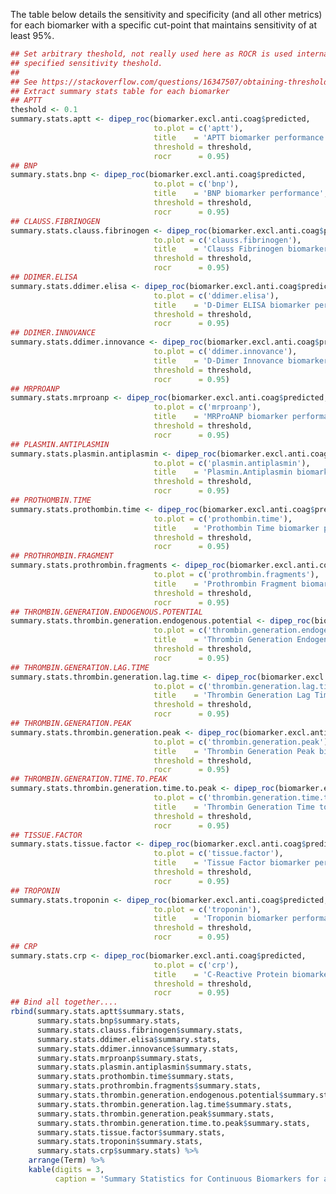 <!-- ##### Sensitivity and Specificity -->

The table below details the sensitivity and specificity (and all other metrics) for each biomarker with a specific cut-point that maintains sensitivity of at least 95%.

```r
## Set arbitrary theshold, not really used here as ROCR is used internally using the
## specified sensitivity theshold.
##
## See https://stackoverflow.com/questions/16347507/obtaining-threshold-values-from-a-roc-curve
## Extract summary stats table for each biomarker
## APTT
theshold <- 0.1
summary.stats.aptt <- dipep_roc(biomarker.excl.anti.coag$predicted,
                                to.plot = c('aptt'),
                                title    = 'APTT biomarker performance',
                                threshold = threshold,
                                rocr      = 0.95)
## BNP
summary.stats.bnp <- dipep_roc(biomarker.excl.anti.coag$predicted,
                                to.plot = c('bnp'),
                                title    = 'BNP biomarker performance',
                                threshold = threshold,
                                rocr      = 0.95)
## CLAUSS.FIBRINOGEN
summary.stats.clauss.fibrinogen <- dipep_roc(biomarker.excl.anti.coag$predicted,
                                to.plot = c('clauss.fibrinogen'),
                                title    = 'Clauss Fibrinogen biomarker performance',
                                threshold = threshold,
                                rocr      = 0.95)
## DDIMER.ELISA
summary.stats.ddimer.elisa <- dipep_roc(biomarker.excl.anti.coag$predicted,
                                to.plot = c('ddimer.elisa'),
                                title    = 'D-Dimer ELISA biomarker performance',
                                threshold = threshold,
                                rocr      = 0.95)
## DDIMER.INNOVANCE
summary.stats.ddimer.innovance <- dipep_roc(biomarker.excl.anti.coag$predicted,
                                to.plot = c('ddimer.innovance'),
                                title    = 'D-Dimer Innovance biomarker performance',
                                threshold = threshold,
                                rocr      = 0.95)
## MRPROANP
summary.stats.mrproanp <- dipep_roc(biomarker.excl.anti.coag$predicted,
                                to.plot = c('mrproanp'),
                                title    = 'MRProANP biomarker performance',
                                threshold = threshold,
                                rocr      = 0.95)
## PLASMIN.ANTIPLASMIN
summary.stats.plasmin.antiplasmin <- dipep_roc(biomarker.excl.anti.coag$predicted,
                                to.plot = c('plasmin.antiplasmin'),
                                title    = 'Plasmin.Antiplasmin biomarker performance',
                                threshold = threshold,
                                rocr      = 0.95)
## PROTHOMBIN.TIME
summary.stats.prothombin.time <- dipep_roc(biomarker.excl.anti.coag$predicted,
                                to.plot = c('prothombin.time'),
                                title    = 'Prothombin Time biomarker performance',
                                threshold = threshold,
                                rocr      = 0.95)
## PROTHROMBIN.FRAGMENT
summary.stats.prothrombin.fragments <- dipep_roc(biomarker.excl.anti.coag$predicted,
                                to.plot = c('prothrombin.fragments'),
                                title    = 'Prothrombin Fragment biomarker performance',
                                threshold = threshold,
                                rocr      = 0.95)
## THROMBIN.GENERATION.ENDOGENOUS.POTENTIAL
summary.stats.thrombin.generation.endogenous.potential <- dipep_roc(biomarker.excl.anti.coag$predicted,
                                to.plot = c('thrombin.generation.endogenous.potential'),
                                title    = 'Thrombin Generation Endogenous Potential biomarker performance',
                                threshold = threshold,
                                rocr      = 0.95)
## THROMBIN.GENERATION.LAG.TIME
summary.stats.thrombin.generation.lag.time <- dipep_roc(biomarker.excl.anti.coag$predicted,
                                to.plot = c('thrombin.generation.lag.time'),
                                title    = 'Thrombin Generation Lag Time biomarker performance',
                                threshold = threshold,
                                rocr      = 0.95)
## THROMBIN.GENERATION.PEAK
summary.stats.thrombin.generation.peak <- dipep_roc(biomarker.excl.anti.coag$predicted,
                                to.plot = c('thrombin.generation.peak'),
                                title    = 'Thrombin Generation Peak biomarker performance',
                                threshold = threshold,
                                rocr      = 0.95)
## THROMBIN.GENERATION.TIME.TO.PEAK
summary.stats.thrombin.generation.time.to.peak <- dipep_roc(biomarker.excl.anti.coag$predicted,
                                to.plot = c('thrombin.generation.time.to.peak'),
                                title    = 'Thrombin Generation Time to Peak biomarker performance',
                                threshold = threshold,
                                rocr      = 0.95)
## TISSUE.FACTOR
summary.stats.tissue.factor <- dipep_roc(biomarker.excl.anti.coag$predicted,
                                to.plot = c('tissue.factor'),
                                title    = 'Tissue Factor biomarker performance',
                                threshold = threshold,
                                rocr      = 0.95)
## TROPONIN
summary.stats.troponin <- dipep_roc(biomarker.excl.anti.coag$predicted,
                                to.plot = c('troponin'),
                                title    = 'Troponin biomarker performance',
                                threshold = threshold,
                                rocr      = 0.95)
## CRP
summary.stats.crp <- dipep_roc(biomarker.excl.anti.coag$predicted,
                                to.plot = c('crp'),
                                title    = 'C-Reactive Protein biomarker performance',
                                threshold = threshold,
                                rocr      = 0.95)
## Bind all together....
rbind(summary.stats.aptt$summary.stats,
      summary.stats.bnp$summary.stats,
      summary.stats.clauss.fibrinogen$summary.stats,
      summary.stats.ddimer.elisa$summary.stats,
      summary.stats.ddimer.innovance$summary.stats,
      summary.stats.mrproanp$summary.stats,
      summary.stats.plasmin.antiplasmin$summary.stats,
      summary.stats.prothombin.time$summary.stats,
      summary.stats.prothrombin.fragments$summary.stats,
      summary.stats.thrombin.generation.endogenous.potential$summary.stats,
      summary.stats.thrombin.generation.lag.time$summary.stats,
      summary.stats.thrombin.generation.peak$summary.stats,
      summary.stats.thrombin.generation.time.to.peak$summary.stats,
      summary.stats.tissue.factor$summary.stats,
      summary.stats.troponin$summary.stats,
      summary.stats.crp$summary.stats) %>%
    arrange(Term) %>%
    kable(digits = 3,
          caption = 'Summary Statistics for Continuous Biomarkers for a minimum sensitivity of 95% excluding those on Anti-Coagulants')

```
